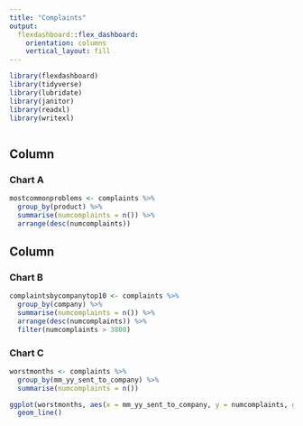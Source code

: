 ```yaml
---
title: "Complaints"
output: 
  flexdashboard::flex_dashboard:
    orientation: columns
    vertical_layout: fill
---
```


```r
library(flexdashboard)
library(tidyverse)
library(lubridate)
library(janitor)
library(readxl)
library(writexl)



```

Column {data-width=650}
-----------------------------------------------------------------------

### Chart A

```r

mostcommonproblems <- complaints %>% 
  group_by(product) %>% 
  summarise(numcomplaints = n()) %>% 
  arrange(desc(numcomplaints))

```

Column {data-width=350}
-----------------------------------------------------------------------

### Chart B

```r

complaintsbycompanytop10 <- complaints %>% 
  group_by(company) %>% 
  summarise(numcomplaints = n()) %>% 
  arrange(desc(numcomplaints)) %>% 
  filter(numcomplaints > 3800)

```

### Chart C

```r

worstmonths <- complaints %>% 
  group_by(mm_yy_sent_to_company) %>% 
  summarise(numcomplaints = n()) 

ggplot(worstmonths, aes(x = mm_yy_sent_to_company, y = numcomplaints, group = 1)) +
  geom_line()


```


